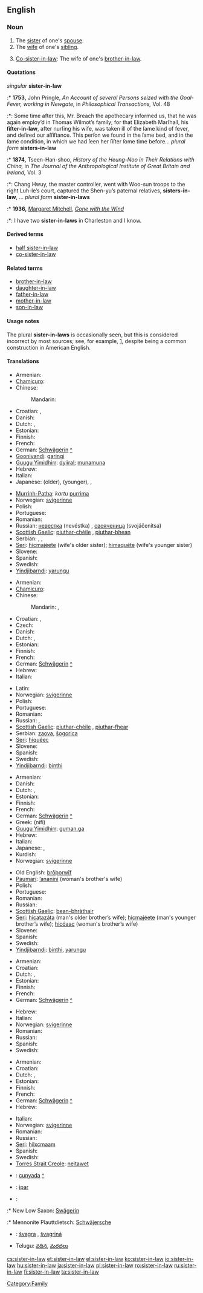 ==English==

===Noun===
{{en-noun|sg=[[sister]]-[[in]]-[[law]]|pl=sisters-in-law}}

# The [[sister]] of one's [[spouse]].
# The [[wife]] of one's [[sibling]].
# {{context|less common}} [[co-sister-in-law|Co-sister-in-law]]: The wife of one's [[brother-in-law]].

====Quotations====
''singular'' '''sister-in-law'''
:* '''1753,''' John Pringle, ''An Account of several Persons seized with the Goal-Fever, working in Newgate,'' in ''Philosophical Transactions,'' Vol. 48
:*: Some time after this, Mr. Breach the apothecary informed us, that he was again employ’d in Thomas Wilmot’s family; for that Elizabeth Marſhall, his '''ſiſter-in-law''', after nurſing his wife, was taken ill of the ſame kind of fever, and deſired our aſſiſtance. This perſon we found in the ſame bed, and in the ſame condition, in which we had ſeen her ſiſter ſome time before...
''plural form'' '''sisters-in-law'''
:* '''1874,''' Tseen-Han-shoo, ''History of the Heung-Noo in Their Relations with China,'' in ''The Journal of the Anthropological Institute of Great Britain and Ireland,'' Vol. 3
:*: Chang Hwuy, the master controller, went with Woo-sun troops to the right Luh-le’s court, captured the Shen-yu’s paternal relatives, '''sisters-in-law''', ...
''plural form'' '''sister-in-laws'''
:* '''1936,''' [[w:Margaret Mitchell|Margaret Mitchell]], ''[[w:Gone with the Wind|Gone with the Wind]]''
:*: I have two '''sister-in-laws''' in Charleston and I know.

====Derived terms====
* [[half sister-in-law]]
* [[co-sister-in-law]]

====Related terms====
* [[brother-in-law]]
* [[daughter-in-law]]
* [[father-in-law]]
* [[mother-in-law]]
* [[son-in-law]]

====Usage notes====
The plural '''sister-in-laws''' is occasionally seen, but this is considered incorrect by most sources; see, for example, [http://www.wsu.edu/~brians/errors/sisterinlaws.html], despite being a common construction in American English.

====Translations====
{{trans-top|wife's sister}}
* Armenian: {{t-|hy|քենի|tr=k'eni|sc=Armn|xs=Armenian}}
* [[Chamicuro]]: {{tø|ccc|pus̈hana}}
* Chinese:
*: Mandarin: {{t-|cmn|姨|tr=yí|sc=Hani|xs=Mandarin}}
* Croatian: {{t-|hr|svast|f}}, {{t-|hr|svastika|f}}
* Danish: {{t+|da|svigerinde}}
* Dutch: {{t+|nl|schoonzus|f}}, {{t+|nl|schoonzuster|f}}
* Estonian: {{t-|et|käli}}
* Finnish: {{t+|fi|käly}}
* French: {{t+|fr|belle-sœur|f}}
* German: [[Schwägerin]] {{f}} [[:de:Schwägerin|^]]
* [[Gooniyandi]]: [[garingi]]
* [[Guugu Yimidhirr]]: [[dyiiral]]; [[munamuna]] {{avoidance}}
* Hebrew: {{he-translation|גיסה|gisá|wv=גִּיסָה}} {{f}}
* Italian: {{t+|it|cognata|f}}
* Japanese: {{t|ja|義姉|tr=gishi|sc=Jpan}} (older),  {{t|ja|義妹|tr=gimai|sc=Jpan}} (younger),  {{t|ja|義理の姉|tr=giri-no ane|sc=Jpan}},  {{t|ja|義理の妹|tr=giri-no imōto|sc=Jpan}}
{{trans-mid}}
* [[Murrinh-Patha]]: ''kartu'' [[purrima]]
* Norwegian: [[svigerinne]] {{f}}
* Polish: {{t+|pl|szwagierka|f}}
* Portuguese: {{t+|pt|cunhada|f}}
* Romanian: {{t+|ro|cumnată|f}}
* Russian: [[невестка]] (nevéstka) {{f}}, [[свояченица]] (svojáčenitsa) {{f}}
* [[Scottish Gaelic]]: [[piuthar-chèile]] {{f}}, [[piuthar-bhean]] {{f}}
* Serbian: {{t-|sr|svast|f}}, {{t-|sr|svastika|f}}, {{t-|sr|svakinja}}
* [[Seri]]: [[hicmajeete|hicmajéete]] (wife's older sister); [[himaquete|himaquéte]] (wife's younger sister)
* Slovene: {{t+|sl|svakinja|f}}
* Spanish: {{t-|es|cuñada|f}}
* Swedish: {{t+|sv|svägerska|c}}
* [[Yindjibarndi]]: [[yarungu]]
{{trans-bottom}}

{{trans-top|husband's sister}}
* Armenian: {{t-|hy|տալ|tr=tal|sc=Armn|xs=Armenian}}
* [[Chamicuro]]: {{tø|ccc|pus̈hana}}
* Chinese:
*: Mandarin: {{t|cmn|嫂嫂|tr=sǎosao|sc=Hani|xs=Mandarin}},  {{t-|cmn|姑|tr=gū|sc=Hani|xs=Mandarin}}
* Croatian: {{t-|hr|zaova|f}}, {{t-|hr|šogorica|f}}
* Czech: {{t+|cs|švagrová|f}}
* Danish: {{t+|da|svigerinde}}
* Dutch: {{t+|nl|schoonzus|f}}, {{t+|nl|schoonzuster|f}}
* Estonian: {{t-|et|nadu}}
* Finnish: {{t+|fi|nato}}
* French: {{t+|fr|belle-sœur|f}}
* German: [[Schwägerin]] {{f}} [[:de:Schwägerin|^]]
* Hebrew: {{he-translation|גיסה|gisá|wv=גִּיסָה}} {{f}}
* Italian: {{t+|it|cognata|f}}
{{trans-mid}}
* Latin: {{t-|la|glos|alt=glōs|f}}
* Norwegian: [[svigerinne]] {{f}}
* Polish: {{t+|pl|szwagierka|f}}
* Portuguese: {{t+|pt|cunhada|f}}
* Romanian: {{t+|ro|cumnată|f}}
* Russian: {{t+|ru|невестка|f|tr=nevéstka|sc=Cyrl}}, {{t+|ru|золовка|f|tr=zolóvka|sc=Cyrl}}
* [[Scottish Gaelic]]: [[piuthar-chèile]] {{f}}, [[piuthar-fhear]] {{f}}
* Serbian: [[zaova]], [[šogorica]]
* [[Seri]]: [[hiqueec|hiquéec]]
* Slovene: {{t+|sl|svakinja|f}}
* Spanish: {{t-|es|cuñada|f}}
* Swedish: {{t+|sv|svägerska|c}}
* [[Yindjibarndi]]: [[binthi]]
{{trans-bottom}}

{{trans-top|brother's wife}}
* Armenian: {{t-|hy|հարս|tr=hars|sc=Armn|xs=Armenian}}
* Danish: {{t+|da|svigerinde}}
* Dutch: {{t+|nl|schoonzus|f}}, {{t+|nl|schoonzuster|f}}
* Estonian: {{t-|et|käli}}
* Finnish: {{t+|fi|käly}}
* French: {{t+|fr|belle-sœur|f}}
* German: [[Schwägerin]] {{f}} [[:de:Schwägerin|^]]
* Greek: {{t+|el|νύφη|f|s|sc=Grek}} (nífi)
* [[Guugu Yimidhirr]]: [[guman.ga]]
* Hebrew: {{he-translation|גיסה|gisá|wv=גִּיסָה}} {{f}}
* Italian: {{t+|it|cognata|f}}
* Japanese: {{t|ja|兄嫁|tr=aniyome|sc=Jpan}},  {{t|ja|弟嫁|tr=otoyome|sc=Jpan}}
* Kurdish: {{ku-Arab|[[براژن]]}}
* Norwegian: [[svigerinne]] {{f}}
{{trans-mid}}
* Old English: [[broþorwif|brōþorwīf]] {{n}}
* [[Paumarí]]: [[ʼananini]] {{f}} (woman's brother's wife)
* Polish: {{t+|pl|bratowa|f}}
* Portuguese: {{t+|pt|cunhada|f}}
* Romanian: {{t+|ro|cumnată|f}}
* Russian: {{t+|ru|невестка|f|tr=nevéstka|sc=Cyrl}}
* [[Scottish Gaelic]]: [[bean-bhràthair]] {{f}}
* [[Seri]]: [[hicatazata|hicatazáta]] (man's older brother’s wife); [[hicmajeete|hicmajéete]] (man's younger brother’s wife); [[hicoaac|hicóaac]] (woman's brother’s wife)
* Slovene: {{t+|sl|svakinja|f}}
* Spanish: {{t-|es|cuñada|f}}
* Swedish: {{t+|sv|svägerska|c}}
* [[Yindjibarndi]]: [[binthi]], [[yarungu]]
{{trans-bottom}}

{{trans-top|wife's brother's wife}}
* Armenian: {{t-|hy|հարս|tr=hars|sc=Armn|xs=Armenian}}
* Croatian: {{t-|hr|šurjakinja|f}}
* Dutch: {{t+|nl|schoonzus|f}}, {{t+|nl|schoonzuster|f}}
* Estonian: {{t-|et|käli}}
* Finnish: {{t+|fi|käly}}
* French: {{t+|fr|belle-sœur|f}}
* German: [[Schwägerin]] {{f}} [[:de:Schwägerin|^]]
{{trans-mid}}
* Hebrew: {{he-translation|גיסה|gisá|wv=גִּיסָה}} {{f}}
* Italian: {{t+|it|cognata|f}}
* Norwegian: [[svigerinne]] {{f}}
* Romanian: {{t+|ro|cumnată|f}}
* Russian: {{t+|ru|невестка|f|tr=nevéstka|sc=Cyrl}}
* Spanish: {{t-|es|cuñada|f}}
* Swedish: {{t+|sv|svägerska|c}}
{{trans-bottom}}

{{trans-top|husband's brother's wife}}
* Armenian: {{t+|hy|տագերակին|tr=tagerakin|sc=Armn|xs=Armenian}}
* Croatian: {{t-|hr|jetrva|f}}
* Dutch: {{t+|nl|schoonzus|f}}, {{t+|nl|schoonzuster|f}}
* Estonian: {{t-|et|käli}}
* Finnish: {{t+|fi|käly}}
* French: {{t+|fr|belle-sœur|f}}
* German: [[Schwägerin]] {{f}} [[:de:Schwägerin|^]]
* Hebrew: {{he-translation|גיסה|gisá|wv=גִּיסָה}} {{f}}
{{trans-mid}}
* Italian: {{t+|it|cognata|f}}
* Norwegian: [[svigerinne]] {{f}}
* Romanian: {{t+|ro|cumnată|f}}
* Russian: {{t+|ru|невестка|f|tr=nevéstka|sc=Cyrl}}
* [[Seri]]: [[hilxcmaam]]
* Spanish: {{t-|es|cuñada|f}}
* Swedish: {{t+|sv|svägerska|c}}
* [[Torres Strait Creole]]: [[neitawet]] {{context|eastern dialect}}
{{trans-bottom}}

{{checktrans-top}}
* {{ttbc|Catalan}}: [[cunyada]] {{f}} [[:ca:cunyada|^]]
* {{ttbc|Indonesian}}: [[ipar]]
* {{ttbc|Low German}}:
:* New Low Saxon: [[Swägerin]] {{f}}
:* Mennonite Plauttdietsch: [[Schwäjersche]] {{f}}
* {{ttbc|Slovak}}: [[švagra]] {{f}}, [[švagriná]] {{f}}
* Telugu: [[వదిన]], [[మరదలు]]
{{trans-bottom}}

[[Category:Family]]

[[cs:sister-in-law]]
[[et:sister-in-law]]
[[el:sister-in-law]]
[[ko:sister-in-law]]
[[io:sister-in-law]]
[[hu:sister-in-law]]
[[ja:sister-in-law]]
[[pl:sister-in-law]]
[[ro:sister-in-law]]
[[ru:sister-in-law]]
[[fi:sister-in-law]]
[[ta:sister-in-law]]